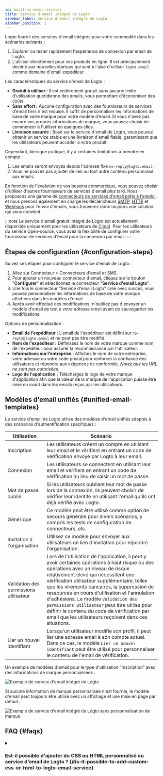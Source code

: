 ```yaml
---
id: built-in-email-service
title: Service d'email intégré de Logto
sidebar_label: Service d'email intégré de Logto
sidebar_position: 2
---
```



Logto fournit des services d'email intégrés pour votre commodité dans les scénarios suivants :

1. Explorer ou tester rapidement l'expérience de connexion par email de Logto.
2. L'utiliser directement pour vos produits en ligne. Il est principalement destiné aux nouvelles startups qui sont à l'aise d'utiliser `logto.email` comme domaine d'email expéditeur.

Les caractéristiques du service d'email de Logto :

- **Gratuit à utiliser :** Il est entièrement gratuit sans aucune limite d'utilisation quotidienne des emails, vous permettant d'économiser des coûts.
- **Sans effort :** Aucune configuration avec des fournisseurs de services d'email tiers n'est requise. Il suffit de personnaliser les informations de base de votre marque pour votre modèle d'email. Si vous n'avez pas encore vos propres informations de marque, vous pouvez choisir de commencer à l'utiliser en quelques clics.
- **Livraison assurée :** Basé sur le service d'email de Logto, vous pouvez obtenir un service stable et une livraison d'email fiable, garantissant que les utilisateurs peuvent accéder à votre produit.

Cependant, bien que pratique, il y a certaines limitations à prendre en compte :

1. Les emails seront envoyés depuis l'adresse fixe `no-reply@logto.email`.
2. Vous ne pouvez pas ajouter de lien ou tout autre contenu personnalisé aux emails.

En fonction de l'évolution de vos besoins commerciaux, vous pouvez choisir d'utiliser d'autres fournisseurs de services d'email plus tard. Nous proposons une gamme de [connecteurs de services d'email prêts à l'emploi](/connectors/email-connectors#popular-email-providers), et nous prenons également en charge les déclencheurs [SMTP](/integrations/smtp), [HTTP](/integrations/http-email) et [Webhook](/developers/webhooks) pour l'envoi d'emails, vous trouverez donc toujours une solution qui vous convient.

:::note
Le service d'email gratuit intégré de Logto est actuellement disponible uniquement pour les utilisateurs de [Cloud](https://cloud.logto.io/). Pour les utilisateurs du service Open-source, vous avez la flexibilité de configurer votre fournisseur de services d'email pour la connexion par email.
:::

## Étapes de configuration \{#configuration-steps}

Suivez ces étapes pour configurer le service d'email de Logto :

1. Allez sur <CloudLink to="/connectors/passwordless">Connecteur > Connecteurs d'email et SMS</CloudLink>.
2. Pour ajouter un nouveau connecteur d'email, cliquez sur le bouton "**Configurer**" et sélectionnez le connecteur "**Service d'email Logto**".
3. Une fois le connecteur "Service d'email Logto" créé avec succès, vous pouvez personnaliser les informations de base de votre marque affichées dans les modèles d'email.
4. Après avoir effectué ces modifications, n'oubliez pas d'envoyer un modèle d'email de test à votre adresse email avant de sauvegarder les modifications.

Options de personnalisation :

- **Email de l'expéditeur :** L'email de l'expéditeur est défini sur `no-reply@logto.email` et ne peut pas être modifié.
- **Nom de l'expéditeur :** Définissez le nom de votre marque comme nom de l'expéditeur pour assurer la reconnaissance par l'utilisateur.
- **Informations sur l'entreprise :** Affichez le nom de votre entreprise, votre adresse ou votre code postal pour renforcer la confiance des utilisateurs et répondre aux exigences de conformité. _Notez que les URL ne sont pas autorisées._
- **Logo de l'application :** Téléchargez le logo de votre marque d'application afin que la valeur de la marque de l'application puisse être mise en avant dans les emails reçus par les utilisateurs.

## Modèles d'email unifiés \{#unified-email-templates}

Le service d'email de Logto utilise des modèles d'email unifiés adaptés à des scénarios d'authentification spécifiques :

| Utilisation                            | Scénario                                                                                                                                                                                                                                                                                                                                                                                                                                                                                                                      |
| -------------------------------------- | ----------------------------------------------------------------------------------------------------------------------------------------------------------------------------------------------------------------------------------------------------------------------------------------------------------------------------------------------------------------------------------------------------------------------------------------------------------------------------------------------------------------------------- |
| Inscription                            | Les utilisateurs créent un compte en utilisant leur email et le vérifient en entrant un code de vérification envoyé par Logto à leur email.                                                                                                                                                                                                                                                                                                                                                                                   |
| Connexion                              | Les utilisateurs se connectent en utilisant leur email et vérifient en entrant un code de vérification au lieu de saisir un mot de passe.                                                                                                                                                                                                                                                                                                                                                                                     |
| Mot de passe oublié                    | Si les utilisateurs oublient leur mot de passe lors de la connexion, ils peuvent choisir de vérifier leur identité en utilisant l'email qu'ils ont déjà vérifié avec Logto.                                                                                                                                                                                                                                                                                                                                                   |
| Générique                              | Ce modèle peut être utilisé comme option de secours générale pour divers scénarios, y compris les tests de configuration de connecteurs, etc.                                                                                                                                                                                                                                                                                                                                                                                 |
| Invitation à l'organisation            | Utilisez ce modèle pour envoyer aux utilisateurs un lien d'invitation pour rejoindre l'organisation.                                                                                                                                                                                                                                                                                                                                                                                                                          |
| Validation des permissions utilisateur | Lors de l'utilisation de l'application, il peut y avoir certaines opérations à haut risque ou des opérations avec un niveau de risque relativement élevé qui nécessitent une vérification utilisateur supplémentaire, telles que les virements bancaires, la suppression de ressources en cours d'utilisation et l'annulation d'adhésions. Le modèle `Validation des permissions utilisateur` peut être utilisé pour définir le contenu du code de vérification par email que les utilisateurs reçoivent dans ces situations. |
| Lier un nouvel identifiant             | Lorsqu'un utilisateur modifie son profil, il peut lier une adresse email à son compte actuel. Dans ce cas, le modèle `Lier un nouvel identifiant` peut être utilisé pour personnaliser le contenu de l'email de vérification.                                                                                                                                                                                                                                                                                                 |

Un exemple de modèles d'email pour le type d'utilisation "Inscription" avec des informations de marque personnalisées :

<img src={emailServiceTemplateSampleImage} alt="Exemple de service d'email intégré de Logto" />

Si aucune information de marque personnalisée n'est fournie, le modèle d'email peut toujours être utilisé avec un affichage et une mise en page par défaut :

<img
  src={emailServiceTemplateSampleWithoutBrandingImage}
  alt="Exemple de service d'email intégré de Logto sans personnalisation de marque"
/>

## FAQ \{#faqs}

<details>
<summary>

### Est-il possible d'ajouter du CSS ou HTML personnalisé au service d'email de Logto ? \{#is-it-possible-to-add-custom-css-or-html-to-logto-email-service}

</summary>

Le service d'email intégré de Logto ne prend pas en charge le CSS ou HTML personnalisé. Vous ne pouvez modifier que les éléments de marque génériques. Cette restriction est en place pour maintenir la stabilité du service d'email intégré, car tous les locataires partagent la même adresse IP et l'adresse de l'expéditeur. Pour plus de détails, veuillez vous référer à "[Facteurs pour améliorer la livraison des emails](https://blog.logto.io/verification-email-delivery#factors-to-improve-email-delivery)".

Pour personnaliser les modèles d'email, nous recommandons d'utiliser un autre connecteur d'email, tel que AWS Direct Mail, SendGrid, Mailgun, Postmark ou SMTP.

</details>
